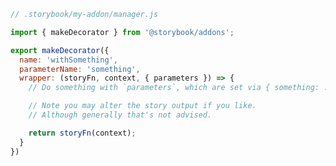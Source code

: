 ```js
// .storybook/my-addon/manager.js

import { makeDecorator } from '@storybook/addons';

export makeDecorator({
  name: 'withSomething',
  parameterName: 'something',
  wrapper: (storyFn, context, { parameters }) => {
    // Do something with `parameters`, which are set via { something: ... }

    // Note you may alter the story output if you like. 
    // Although generally that's not advised.

    return storyFn(context);
  }
})
```